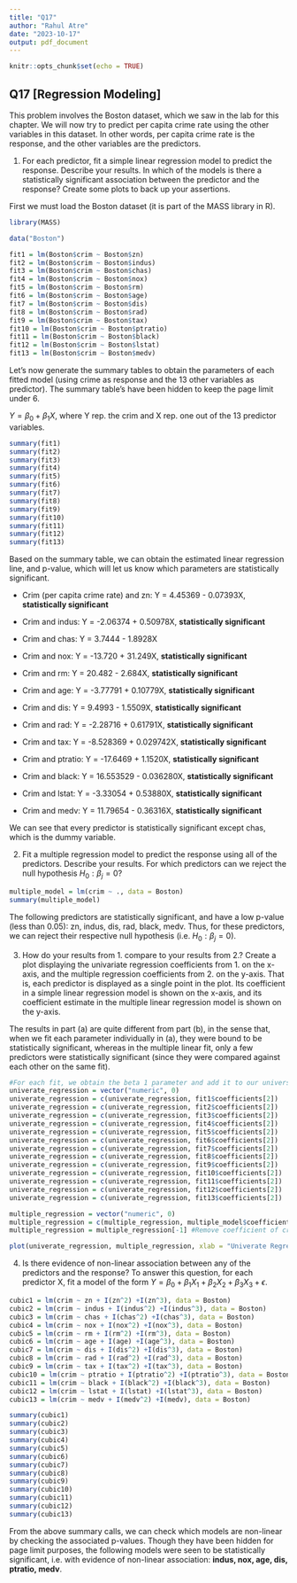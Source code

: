 ```yaml
---
title: "Q17"
author: "Rahul Atre"
date: "2023-10-17"
output: pdf_document
---
```


```r
knitr::opts_chunk$set(echo = TRUE)
```

## Q17 [Regression Modeling]

This problem involves the Boston dataset, which we saw in the lab for this chapter. We will now try to predict per capita crime rate using the other variables in this dataset. In other words, per capita crime rate is the response, and the other variables are the predictors.

1. For each predictor, fit a simple linear regression model to predict the response. Describe your results. In which of the models is there a statistically significant association between the predictor and the response? Create some plots to back up your assertions. 

First we must load the Boston dataset (it is part of the MASS library in R).

```R
library(MASS)
```

```R
data("Boston")
```
```R
fit1 = lm(Boston$crim ~ Boston$zn)
fit2 = lm(Boston$crim ~ Boston$indus)
fit3 = lm(Boston$crim ~ Boston$chas)
fit4 = lm(Boston$crim ~ Boston$nox)
fit5 = lm(Boston$crim ~ Boston$rm)
fit6 = lm(Boston$crim ~ Boston$age)
fit7 = lm(Boston$crim ~ Boston$dis)
fit8 = lm(Boston$crim ~ Boston$rad)
fit9 = lm(Boston$crim ~ Boston$tax)
fit10 = lm(Boston$crim ~ Boston$ptratio)
fit11 = lm(Boston$crim ~ Boston$black)
fit12 = lm(Boston$crim ~ Boston$lstat)
fit13 = lm(Boston$crim ~ Boston$medv)
```

Let's now generate the summary tables to obtain the parameters of each fitted model (using crime as response and the 13 other variables as predictor). The summary table's have been hidden to keep the page limit under 6.

$Y = \beta_0 + \beta_1X$, where Y rep. the crim and X rep. one out of the 13 predictor variables.

```R
summary(fit1)
summary(fit2)
summary(fit3)
summary(fit4)
summary(fit5)
summary(fit6)
summary(fit7)
summary(fit8)
summary(fit9)
summary(fit10)
summary(fit11)
summary(fit12)
summary(fit13)
```

Based on the summary table, we can obtain the estimated linear regression line, and p-value, which will let us know which parameters are statistically significant.

- Crim (per capita crime rate) and zn: Y = 4.45369 - 0.07393X, **statistically significant**

- Crim and indus: Y = -2.06374 + 0.50978X, **statistically significant**

- Crim and chas: Y = 3.7444 - 1.8928X

- Crim and nox: Y = -13.720 + 31.249X, **statistically significant**

- Crim and rm: Y = 20.482 - 2.684X, **statistically significant**

- Crim and age: Y = -3.77791 + 0.10779X, **statistically significant**

- Crim and dis: Y = 9.4993 - 1.5509X, **statistically significant**

- Crim and rad: Y = -2.28716 + 0.61791X, **statistically significant**

- Crim and tax: Y = -8.528369 + 0.029742X, **statistically significant**

- Crim and ptratio: Y = -17.6469 + 1.1520X, **statistically significant**

- Crim and black: Y = 16.553529 - 0.036280X, **statistically significant**

- Crim and lstat: Y = -3.33054 + 0.53880X, **statistically significant**

- Crim and medv: Y = 11.79654 - 0.36316X, **statistically significant**

We can see that every predictor is statistically significant except chas, which is the dummy variable.

2. Fit a multiple regression model to predict the response using all of the predictors. Describe your results. For which predictors can we reject the null hypothesis $H_0 : \beta_j = 0$?

```R
multiple_model = lm(crim ~ ., data = Boston)
summary(multiple_model)
```

The following predictors are statistically significant, and have a low p-value (less than 0.05): zn, indus, dis, rad, black, medv. Thus, for these predictors, we can reject their respective null hypothesis (i.e. $H_0 : \beta_j = 0$).

3. How do your results from 1. compare to your results from 2.? Create a plot displaying the univariate regression coefficients from 1. on the x-axis, and the multiple regression coefficients from 2. on the y-axis. That is, each predictor is displayed as a single point in the plot. Its coefficient in a simple linear regression model is shown on the x-axis, and its coefficient estimate in the multiple linear regression model is shown on the y-axis.

The results in part (a) are quite different from part (b), in the sense that, when we fit each parameter individually in (a), they were bound to be statistically significant, whereas in the multiple linear fit, only a few predictors were statistically significant (since they were compared against each other on the same fit).

```R
#For each fit, we obtain the beta 1 parameter and add it to our universate coefficient 
univerate_regression = vector("numeric", 0)
univerate_regression = c(univerate_regression, fit1$coefficients[2]) 
univerate_regression = c(univerate_regression, fit2$coefficients[2]) 
univerate_regression = c(univerate_regression, fit3$coefficients[2]) 
univerate_regression = c(univerate_regression, fit4$coefficients[2]) 
univerate_regression = c(univerate_regression, fit5$coefficients[2]) 
univerate_regression = c(univerate_regression, fit6$coefficients[2]) 
univerate_regression = c(univerate_regression, fit7$coefficients[2]) 
univerate_regression = c(univerate_regression, fit8$coefficients[2]) 
univerate_regression = c(univerate_regression, fit9$coefficients[2]) 
univerate_regression = c(univerate_regression, fit10$coefficients[2]) 
univerate_regression = c(univerate_regression, fit11$coefficients[2]) 
univerate_regression = c(univerate_regression, fit12$coefficients[2]) 
univerate_regression = c(univerate_regression, fit13$coefficients[2]) 

multiple_regression = vector("numeric", 0)
multiple_regression = c(multiple_regression, multiple_model$coefficients)
multiple_regression = multiple_regression[-1] #Remove coefficient of crim
```

```R
plot(univerate_regression, multiple_regression, xlab = "Univerate Regression Coefficients", ylab = "Multiple Regression Coefficients", main = "Multiple vs. Univariate Coefficients", col = 'red', pch = 20)
```

4. Is there evidence of non-linear association between any of the predictors and the response? To answer this question, for each predictor X, fit a model of the form
$Y = \beta_0 + \beta_1X_1 + \beta_2X_2 + \beta_3X_3 + \epsilon$.

```R
cubic1 = lm(crim ~ zn + I(zn^2) +I(zn^3), data = Boston)
cubic2 = lm(crim ~ indus + I(indus^2) +I(indus^3), data = Boston)
cubic3 = lm(crim ~ chas + I(chas^2) +I(chas^3), data = Boston)
cubic4 = lm(crim ~ nox + I(nox^2) +I(nox^3), data = Boston)
cubic5 = lm(crim ~ rm + I(rm^2) +I(rm^3), data = Boston)
cubic6 = lm(crim ~ age + I(age) +I(age^3), data = Boston)
cubic7 = lm(crim ~ dis + I(dis^2) +I(dis^3), data = Boston)
cubic8 = lm(crim ~ rad + I(rad^2) +I(rad^3), data = Boston)
cubic9 = lm(crim ~ tax + I(tax^2) +I(tax^3), data = Boston)
cubic10 = lm(crim ~ ptratio + I(ptratio^2) +I(ptratio^3), data = Boston)
cubic11 = lm(crim ~ black + I(black^2) +I(black^3), data = Boston)
cubic12 = lm(crim ~ lstat + I(lstat) +I(lstat^3), data = Boston)
cubic13 = lm(crim ~ medv + I(medv^2) +I(medv), data = Boston)
```

```R
summary(cubic1)
summary(cubic2)
summary(cubic3)
summary(cubic4)
summary(cubic5)
summary(cubic6)
summary(cubic7)
summary(cubic8)
summary(cubic9)
summary(cubic10)
summary(cubic11)
summary(cubic12)
summary(cubic13)
```

From the above summary calls, we can check which models are non-linear by checking the associated p-values. Though they have been hidden for page limit purposes, the following models were seen to be statistically significant, i.e. with evidence of non-linear association: **indus, nox, age, dis, ptratio, medv**.
